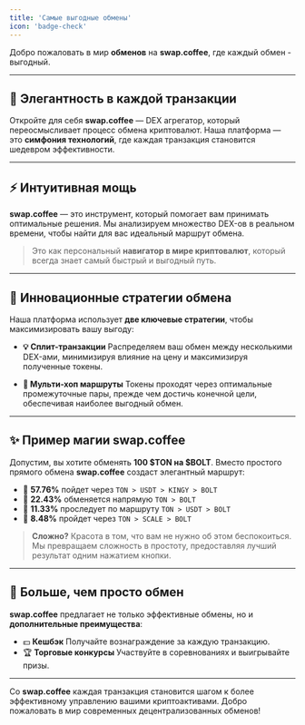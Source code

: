 ```yaml
---
title: 'Самые выгодные обмены'
icon: 'badge-check'
---
```


Добро пожаловать в мир **обменов** на **swap.coffee**, где каждый обмен - выгодный.

---

## 🌟 Элегантность в каждой транзакции
Откройте для себя **swap.coffee** — DEX агрегатор, который переосмысливает процесс обмена криптовалют.
Наша платформа — это **симфония технологий**, где каждая транзакция становится шедевром эффективности.

---

## ⚡ Интуитивная мощь
**swap.coffee** — это инструмент, который помогает вам принимать оптимальные решения.
Мы анализируем множество DEX-ов в реальном времени, чтобы найти для вас идеальный маршрут обмена.

> Это как персональный **навигатор в мире криптовалют**, который всегда знает самый быстрый и выгодный путь.

---

## 🚀 Инновационные стратегии обмена

Наша платформа использует **две ключевые стратегии**, чтобы максимизировать вашу выгоду:

- **💡 Сплит-транзакции**
Распределяем ваш обмен между несколькими DEX-ами, минимизируя влияние на цену и максимизируя полученные токены.

- **🔗 Мульти-хоп маршруты**
Токены проходят через оптимальные промежуточные пары, прежде чем достичь конечной цели, обеспечивая наиболее выгодный обмен.

---

## ✨ Пример магии swap.coffee

Допустим, вы хотите обменять **100 $TON на $BOLT**.
Вместо простого прямого обмена **swap.coffee** создаст элегантный маршрут:

- 🔹 **57.76%** пойдет через `TON > USDT > KINGY > BOLT`
- 🔹 **22.43%** обменяется напрямую `TON > BOLT`
- 🔹 **11.33%** проследует по маршруту `TON > USDT > BOLT`
- 🔹 **8.48%** пройдет через `TON > SCALE > BOLT`

> **Сложно?** Красота в том, что вам не нужно об этом беспокоиться.
> Мы превращаем сложность в простоту, предоставляя лучший результат одним нажатием кнопки.

---

## 🎁 Больше, чем просто обмен

**swap.coffee** предлагает не только эффективные обмены, но и **дополнительные преимущества**:

- 💵 **Кешбэк**
Получайте вознаграждение за каждую транзакцию.
- 🏆 **Торговые конкурсы**
Участвуйте в соревнованиях и выигрывайте призы.

---

Со **swap.coffee** каждая транзакция становится шагом к более эффективному управлению вашими криптоактивами.
Добро пожаловать в мир современных децентрализованных обменов!
